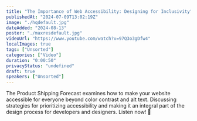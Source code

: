 ```yaml
---
title: "The Importance of Web Accessibility: Designing for Inclusivity"
publishedAt: "2024-07-09T13:02:19Z"
image: "./hqdefault.jpg"
dateAdded: "2024-08-13"
poster: "./maxresdefault.jpg"
videoUrl: "https://www.youtube.com/watch?v=97Q3o3gDfw4"
localImages: true
tags: ["Unsorted"]
categories: ["Video"]
duration: "0:00:50"
privacyStatus: "undefined"
draft: true
speakers: ["Unsorted"]
---
```

The Product Shipping Forecast examines how to make your website accessible for everyone beyond color contrast and alt text. Discussing strategies for prioritizing accessibility and making it an integral part of the design process for developers and designers.
Listen now! 🚢
